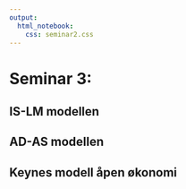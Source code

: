 ```yaml
---
output:
  html_notebook:
    css: seminar2.css
---
```


# Seminar 3: 
## IS-LM modellen


## AD-AS modellen


## Keynes modell åpen økonomi




